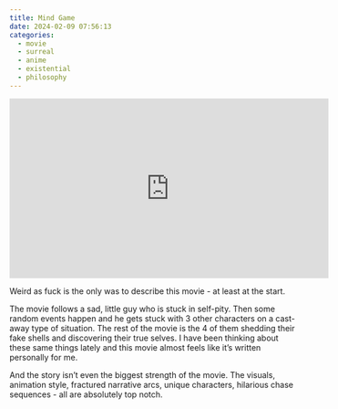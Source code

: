 ```yaml
---
title: Mind Game
date: 2024-02-09 07:56:13
categories:
  - movie
  - surreal
  - anime
  - existential
  - philosophy
---
```


<iframe width="560" height="315" src="https://www.youtube.com/embed/2fmmCsyK1dY?si=spi_zi6VDhhC6v9Z" title="YouTube video player" frameborder="0" allow="accelerometer; autoplay; clipboard-write; encrypted-media; gyroscope; picture-in-picture; web-share" allowfullscreen></iframe>

Weird as fuck is the only was to describe this movie - at least at the start.

The movie follows a sad, little guy who is stuck in self-pity. Then some random events happen and he gets stuck with 3 other characters on a cast-away type of situation. 
The rest of the movie is the 4 of them shedding their fake shells and discovering their true selves.
I have been thinking about these same things lately and this movie almost feels like it's written personally for me. 

And the story isn't even the biggest strength of the movie. The visuals, animation style, fractured narrative arcs, unique characters, hilarious chase sequences - all are absolutely top notch.